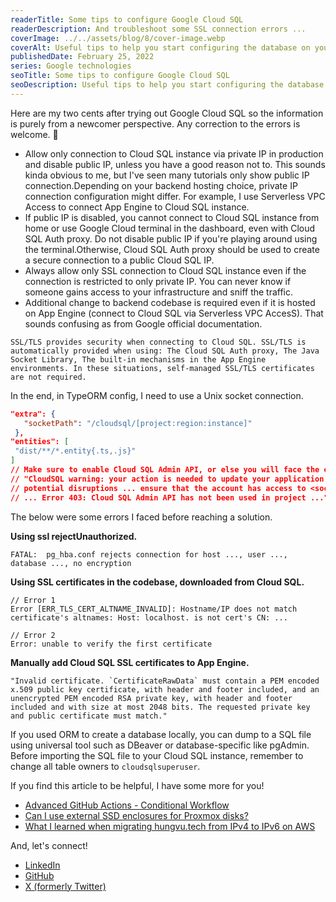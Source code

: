```yaml
---
readerTitle: Some tips to configure Google Cloud SQL
readerDescription: And troubleshoot some SSL connection errors ...
coverImage: ../../assets/blog/8/cover-image.webp
coverAlt: Useful tips to help you start configuring the database on your first Google Cloud SQL instance.
publishedDate: February 25, 2022
series: Google technologies
seoTitle: Some tips to configure Google Cloud SQL
seoDescription: Useful tips to help you start configuring the database on your first Google Cloud SQL instance.
---
```


Here are my two cents after trying out Google Cloud SQL so the information is purely from a newcomer perspective. Any correction to the errors is welcome. 🤗

- Allow only connection to Cloud SQL instance via private IP in production and disable public IP, unless you have a good reason not to. This sounds kinda obvious to me, but I've seen many tutorials only show public IP connection.Depending on your backend hosting choice, private IP connection configuration might differ. For example, I use Serverless VPC Access to connect App Engine to Cloud SQL instance.
- If public IP is disabled, you cannot connect to Cloud SQL instance from home or use Google Cloud terminal in the dashboard, even with Cloud SQL Auth proxy. Do not disable public IP if you're playing around using the terminal.Otherwise, Cloud SQL Auth proxy should be used to create a secure connection to a public Cloud SQL IP.
- Always allow only SSL connection to Cloud SQL instance even if the connection is restricted to only private IP. You can never know if someone gains access to your infrastructure and sniff the traffic.
- Additional change to backend codebase is required even if it is hosted on App Engine (connect to Cloud SQL via Serverless VPC AccesS). That sounds confusing as from Google official documentation.

```
SSL/TLS provides security when connecting to Cloud SQL. SSL/TLS is automatically provided when using: The Cloud SQL Auth proxy, The Java Socket Library, The built-in mechanisms in the App Engine environments. In these situations, self-managed SSL/TLS certificates are not required.
```

In the end, in TypeORM config, I need to use a Unix socket connection.

```json showLineNumbers
"extra": {
   "socketPath": "/cloudsql/[project:region:instance]"
 },
"entities": [
 "dist/**/*.entity{.ts,.js}"
]
// Make sure to enable Cloud SQL Admin API, or else you will face the error message
// "CloudSQL warning: your action is needed to update your application and avoid 
// potential disruptions ... ensure that the account has access to <socketPath above> 
// ... Error 403: Cloud SQL Admin API has not been used in project ..."
```

The below were some errors I faced before reaching a solution.

**Using ssl rejectUnauthorized.**

```
FATAL:  pg_hba.conf rejects connection for host ..., user ..., database ..., no encryption
```

**Using SSL certificates in the codebase, downloaded from Cloud SQL.**

```
// Error 1
Error [ERR_TLS_CERT_ALTNAME_INVALID]: Hostname/IP does not match certificate's altnames: Host: localhost. is not cert's CN: ...

// Error 2
Error: unable to verify the first certificate
```

**Manually add Cloud SQL SSL certificates to App Engine.**

```
"Invalid certificate. `CertificateRawData` must contain a PEM encoded x.509 public key certificate, with header and footer included, and an unencrypted PEM encoded RSA private key, with header and footer included and with size at most 2048 bits. The requested private key and public certificate must match."
```

If you used ORM to create a database locally, you can dump to a SQL file using universal tool such as DBeaver or database-specific like pgAdmin. Before importing the SQL file to your Cloud SQL instance, remember to change all table owners to `cloudsqlsuperuser`.

If you find this article to be helpful, I have some more for you!

- [Advanced GitHub Actions - Conditional Workflow](/advanced-github-actions-conditional-workflow)
- [Can I use external SSD enclosures for Proxmox disks?](/can-i-use-external-ssd-enclosures-for-proxmox-disks)
- [What I learned when migrating hungvu.tech from IPv4 to IPv6 on AWS](/migration-from-ipv4-to-ipv6-on-aws)

And, let's connect!

- [LinkedIn](https://www.linkedin.com/in/hunghvu/)
- [GitHub](https://github.com/hunghvu)
- [X (formerly Twitter)](https://x.com/hunghvu_dev)

